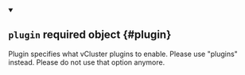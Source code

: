


<details className="config-field" data-expandable="false" open>
<summary>

## `plugin` <span className="config-field-required" data-required="true">required</span> <span className="config-field-type">object</span> <span className="config-field-default"></span> <span className="config-field-enum"></span> {#plugin}

Plugin specifies what vCluster plugins to enable. Please use "plugins" instead. Please do not use that option anymore.

</summary>



</details>

